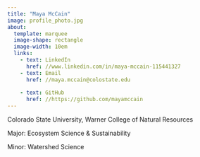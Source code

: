 ```yaml
---
title: "Maya McCain"
image: profile_photo.jpg
about:
  template: marquee
  image-shape: rectangle
  image-width: 10em
  links:
    - text: LinkedIn
      href: //www.linkedin.com/in/maya-mccain-115441327 
    - text: Email
      href: //maya.mccain@colostate.edu
       
    - text: GitHub
      href: //https://github.com/mayamccain
---
```


Colorado State University, Warner College of Natural Resources

Major: Ecosystem Science & Sustainability

Minor: Watershed Science
